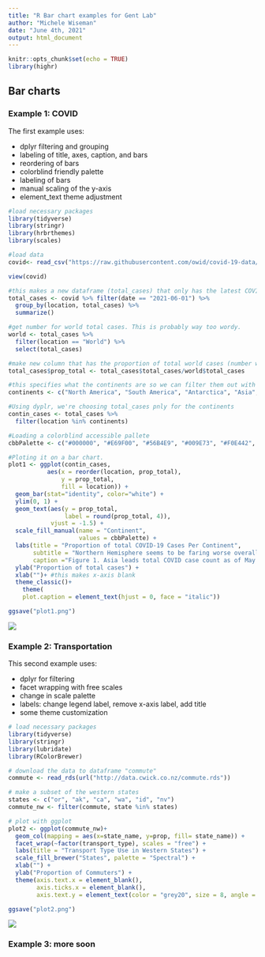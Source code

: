 ```yaml
---
title: "R Bar chart examples for Gent Lab"
author: "Michele Wiseman"
date: "June 4th, 2021"
output: html_document
---
```


```r
knitr::opts_chunk$set(echo = TRUE)
library(highr)
```

## Bar charts

### Example 1: COVID

The first example uses: 

* dplyr filtering and grouping
* labeling of title, axes, caption, and bars
* reordering of bars
* colorblind friendly palette
* labeling of bars
* manual scaling of the y-axis
* element_text theme adjustment

```r
#load necessary packages
library(tidyverse)
library(stringr)
library(hrbrthemes)
library(scales)

#load data
covid<- read_csv("https://raw.githubusercontent.com/owid/covid-19-data/master/public/data/owid-covid-data.csv", na = ".")  

view(covid)

#this makes a new dataframe (total_cases) that only has the latest COVID cases count and location data
total_cases <- covid %>% filter(date == "2021-06-01") %>% 
  group_by(location, total_cases) %>% 
  summarize()

#get number for world total cases. This is probably way too wordy. 
world <- total_cases %>%
  filter(location == "World") %>%
  select(total_cases)

#make new column that has the proportion of total world cases (number was total on that day)
total_cases$prop_total <- total_cases$total_cases/world$total_cases

#this specifies what the continents are so we can filter them out with dplyr
continents <- c("North America", "South America", "Antarctica", "Asia", "Europe", "Africa", "Australia")

#Using dyplr, we're choosing total_cases pnly for the continents
contin_cases <- total_cases %>%
  filter(location %in% continents)

#Loading a colorblind accessible pallete
cbbPalette <- c("#000000", "#E69F00", "#56B4E9", "#009E73", "#F0E442", "#0072B2", "#D55E00", "#CC79A7")

#Ploting it on a bar chart. 
plot1 <- ggplot(contin_cases, 
           aes(x = reorder(location, prop_total),
               y = prop_total,
               fill = location)) +
  geom_bar(stat="identity", color="white") +
  ylim(0, 1) +
  geom_text(aes(y = prop_total,
                label = round(prop_total, 4)),
            vjust = -1.5) +
  scale_fill_manual(name = "Continent", 
                    values = cbbPalette) +
  labs(title = "Proportion of total COVID-19 Cases Per Continent", 
       subtitle = "Northern Hemisphere seems to be faring worse overall", 
       caption ="Figure 1. Asia leads total COVID case count as of May 23rd, 2021. No data exists in this dataset for Antarctica.") +
  ylab("Proportion of total cases") +
  xlab("")+ #this makes x-axis blank
  theme_classic()+
    theme(
    plot.caption = element_text(hjust = 0, face = "italic"))

ggsave("plot1.png")
```
![](plot1.png)


### Example 2: Transportation

This second example uses:

* dplyr for filtering
* facet wrapping with free scales
* change in scale palette
* labels: change legend label, remove x-axis label, add title
* some theme customization


```r
# load necessary packages
library(tidyverse)
library(stringr)
library(lubridate)
library(RColorBrewer)

# download the data to dataframe "commute"
commute <- read_rds(url("http://data.cwick.co.nz/commute.rds"))

# make a subset of the western states
states <- c("or", "ak", "ca", "wa", "id", "nv")
commute_nw <- filter(commute, state %in% states)

# plot with ggplot
plot2 <- ggplot(commute_nw)+
  geom_col(mapping = aes(x=state_name, y=prop, fill= state_name)) +
  facet_wrap(~factor(transport_type), scales = "free") +
  labs(title = "Transport Type Use in Western States") +
  scale_fill_brewer("States", palette = "Spectral") +
  xlab("") +
  ylab("Proportion of Commuters") +
  theme(axis.text.x = element_blank(),
        axis.ticks.x = element_blank(),
        axis.text.y = element_text(color = "grey20", size = 8, angle = 0, hjust = 1, vjust = 0, face = "plain"))

ggsave("plot2.png")
```
![](plot2.png)

### Example 3: more soon
